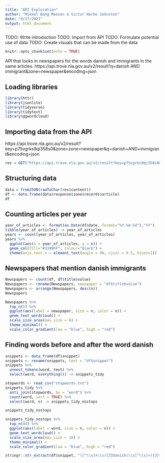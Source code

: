 ```yaml
---
title: "API Exploration"
author: "Mikkel Bang Maesen & Victor Harbo Johnston"
date: "9/17/2021"
output: html_document
---
```

TODO: Write introduction 
TODO: import from API 
TODO: Formulate potential use of data
TODO: Create visuals that can be made from the data
```r
knitr::opts_chunk$set(echo = TRUE)
```
API that looks in  newspapers for the words danish and immigrants in the same articles.
https://api.trove.nla.gov.au/v2/result?q=danish AND immigrant&zone=newspaper&encoding=json

## Loading libraries
```r
library(httr)
library(jsonlite)
library(tidyverse)
library(tidytext)
library(ggwordcloud)

```

## Importing data from the API

https://api.trove.nla.gov.au/v2/result?key=p75vgrks9qi358s0&zone=zone=newspaper&q=danish+AND+immigrant&encoding=json
```r
res = GET("https://api.trove.nla.gov.au/v2/result?key=p75vgrks9qi358s0&q=danish+AND+immigrant&zone=newspaper&encoding=xml&n=100")

```

## Structuring data
```r
data = fromJSON(rawToChar(res$content))
df <- data.frame(data$response$zone$records$article)
df
```
## Counting articles per year
```r
year_of_articles <- format(as.Date(df$date, format="%Y-%m-%d"),"%Y")
tibble(year_of_articles) -> year_of_articles
years <- count(year_of_articles, year_of_articles)
years %>% 
  ggplot(aes(x = year_of_articles, y = n)) +
  geom_col(fill="#3399FF", colour="black") +
  theme(axis.text.x = element_text(angle = 90, vjust = 0.5, hjust=1))

```

## Newspapers that mention danish immigrants
```r
Newspapers <- count(df, df$title$value)
Newspapers <- rename(Newspapers, newspaper = "df$title$value")
Newspapers <- arrange(Newspapers, desc(n))
Newspapers
```


```r
Newspapers %>% 
  top_n(5) %>% 
  ggplot(aes(label = newspaper, size = n, color = n)) +
  geom_text_wordcloud() +
  scale_size_area(max_size = 6) +
  theme_minimal() +
  scale_color_gradient(low = "blue", high = "red")
```
## Finding words before and after the word danish
```r
snippets <- data_frame(df$snippet)
snippets <- rename(snippets, text = "df$snippet")
snippets %>% 
  unnest_tokens(word, text) %>% 
  select(word, everything()) -> snippets_tidy
```

```r
stopwords <- read_csv("stopwords.txt")
snippets_tidy %>% 
  anti_join(stopwords, by = "word") %>% 
  count(word, sort = TRUE) %>% 
  select(word, n) -> snippets_tidy_nostops

snippets_tidy_nostops
```
```r
snippets_tidy_nostops %>% 
  top_n(40) %>%
  ggplot(aes(label = word, size = n, color = n)) +
  geom_text_wordcloud() +
  scale_size_area(max_size = 10) +
  theme_minimal() +
  scale_color_gradient(low = "blue", high = "red")
```


```r
stringr::str_extract(df$snippet, "([^\\s]+\\s){3}Danish(\\s[^\\s]+){3}")
```

